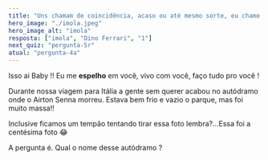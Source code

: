 ```yaml
---
title: "Uns chamam de coincidência, acaso ou até mesmo sorte, eu chamo de destino!"
hero_image: "./imola.jpeg"
hero_image_alt: "imola"
resposta: ["imola", "Dino Ferrari", "1"]
next_quiz: "pergunta-5r"
atual: "pergunta-4a"
---
```


Isso ai Baby !! Eu me **espelho** em você, vivo com você, faço tudo pro você !

Durante nossa viagem para Itália a gente sem querer acabou no autódramo onde o Airton Senna morreu. Estava bem frio e vazio o parque, mas foi muito massa!!

Inclusive ficamos um tempão tentando tirar essa foto lembra?...Essa foi a centésima foto 😂

A pergunta é. Qual o nome desse autódramo ?
